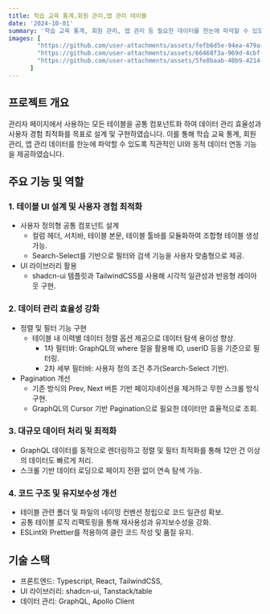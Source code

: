 ```yaml
---
title: 학습 교육 통계,회원 관리,앱 관리 테이블
date: '2024-10-01'
summary: '학습 교육 통계, 회원 관리, 앱 관리 등 필요한 데이터를 한눈에 파악할 수 있도록, 사용자가 원하는 요소를 조합하여 구성할 수 있는 공통 테이블 컴포넌트 개발'
images: [
        "https://github.com/user-attachments/assets/fefb6d5e-94ea-479a-9e2b-298244bf8a90",
        "https://github.com/user-attachments/assets/66468f3a-969d-4cbf-902d-c75cc8bfd5f3",
        "https://github.com/user-attachments/assets/5fe8baab-40b9-4214-8fd7-7715746ed382",
      ]
---
```

## 프로젝트 개요
관리자 페이지에서 사용하는 모든 테이블을 공통 컴포넌트화 하여 데이터 관리 효율성과 사용자 경험 최적화를 목표로 설계 및 구현하였습니다. 이를 통해 학습 교육 통계, 회원 관리, 앱 관리 데이터를 한눈에 파악할 수 있도록 직관적인 UI와 동적 데이터 연동 기능을 제공하였습니다.

## 주요 기능 및 역할
### 1. 테이블 UI 설계 및 사용자 경험 최적화
- 사용자 정의형 공통 컴포넌트 설계
    - 컬럼 헤더, 서치바, 테이블 본문, 테이블 툴바를 모듈화하여 조합형 테이블 생성 가능.
    - Search-Select를 기반으로 필터와 검색 기능을 사용자 맞춤형으로 제공.
- UI 라이브러리 활용
    - shadcn-ui 템플릿과 TailwindCSS를 사용해 시각적 일관성과 반응형 레이아웃 구현.
### 2. 데이터 관리 효율성 강화
- 정렬 및 필터 기능 구현
    - 테이블 내 이력별 데이터 정렬 옵션 제공으로 데이터 탐색 용이성 향상.
        - 1차 필터바: GraphQL의 where 절을 활용해 ID, userID 등을 기준으로 필터링.
        - 2차 세부 필터바: 사용자 정의 조건 추가(Search-Select 기반).
- Pagination 개선
    - 기존 방식의 Prev, Next 버튼 기반 페이지네이션을 제거하고 무한 스크롤 방식 구현.
    - GraphQL의 Cursor 기반 Pagination으로 필요한 데이터만 효율적으로 조회.
### 3. 대규모 데이터 처리 및 최적화
- GraphQL 데이터를 동적으로 렌더링하고 정렬 및 필터 최적화를 통해 12만 건 이상의 데이터도 빠르게 처리.
- 스크롤 기반 데이터 로딩으로 페이지 전환 없이 연속 탐색 가능.
### 4. 코드 구조 및 유지보수성 개선
- 테이블 관련 폴더 및 파일의 네이밍 컨벤션 정립으로 코드 일관성 확보.
- 공통 테이블 로직 리팩토링을 통해 재사용성과 유지보수성을 강화.
- ESLint와 Prettier를 적용하여 클린 코드 작성 및 품질 유지.

## 기술 스택
- 프론트엔드: Typescript, React, TailwindCSS,
- UI 라이브러리: shadcn-ui, Tanstack/table
- 데이터 관리: GraphQL, Apollo Client

